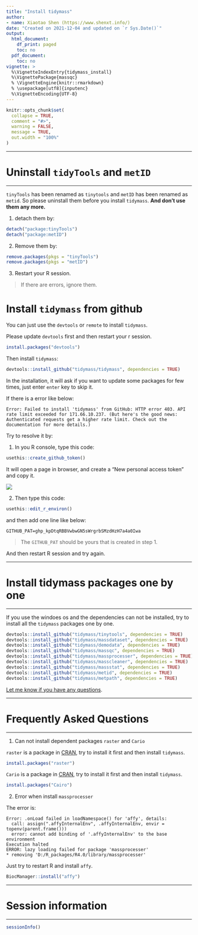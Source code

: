 ```yaml
---
title: "Install tidymass"
author:
- name: Xiaotao Shen (https://www.shenxt.info/)
date: "Created on 2021-12-04 and updated on `r Sys.Date()`"
output:
  html_document:
    df_print: paged
    toc: no
  pdf_document:
    toc: no
vignette: >
  %\VignetteIndexEntry{tidymass_install}
  %\VignettePackage{massqc}
  % \VignetteEngine{knitr::rmarkdown}
  % \usepackage[utf8]{inputenc}
  %\VignetteEncoding{UTF-8}
---
```


```r
knitr::opts_chunk$set(
  collapse = TRUE,
  comment = "#>",
  warning = FALSE,
  message = TRUE,
  out.width = "100%"
)
```

---

# **Uninstall `tidyTools` and `metID`**

---

`tinyTools` has been renamed as `tinytools` and `metID` has been renamed as `metid`. So please uninstall them before you install `tidymass`. **And don't use them any more.**

1. detach them by:

```r
detach("package:tinyTools")
detach("package:metID")
```

2. Remove them by:

```r
remove.packages(pkgs = "tinyTools")
remove.packages(pkgs = "metID")
```

3. Restart your R session. 

> If there are errors, ignore them.

# **Install `tidymass` from github**

You can just use the `devtools` or `remote` to install `tidymass`. 

Please update `devtools` first and then restart your r session.

```r
install.packages("devtools")
```

Then install `tidymass`:

```r
devtools::install_github("tidymass/tidymass", dependencies = TRUE)
```

In the installation, it will ask if you want to update some packages for few times, just enter `enter` key to skip it.

If there is a error like below:

```
Error: Failed to install 'tidymass' from GitHub: HTTP error 403. API rate limit exceeded for 171.66.10.237. (But here's the good news: Authenticated requests get a higher rate limit. Check out the documentation for more details.)
```

Try to resolve it by:

1. In you R console, type this code:

```r
usethis::create_github_token()
```

It will open a page in browser, and create a "New personal access token" and copy it.

![](figures/Screen-Shot-2021-12-24-at-9.28.18-PM.png)

2. Then type this code:

```r
usethis::edit_r_environ()
```

and then add one line like below:

```
GITHUB_PAT=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
```
> The `GITHUB_PAT` should be yours that is created in step 1.

And then restart R session and try again.

---

# **Install tidymass packages one by one**

---

If you use the windoes os and the dependencies can not be installed, try to install all the `tidymass` packages one by one.

```r
devtools::install_github("tidymass/tinytools", dependencies = TRUE)
devtools::install_github("tidymass/massdataset", dependencies = TRUE)
devtools::install_github("tidymass/demodata", dependencies = TRUE)
devtools::install_github("tidymass/massqc", dependencies = TRUE)
devtools::install_github("tidymass/massprocesser", dependencies = TRUE)
devtools::install_github("tidymass/masscleaner", dependencies = TRUE)
devtools::install_github("tidymass/massstat", dependencies = TRUE)
devtools::install_github("tidymass/metid", dependencies = TRUE)
devtools::install_github("tidymass/metpath", dependencies = TRUE)
```

[Let me know if you have any questions](shenxt1990@outlook.com).

---

# **Frequently Asked Questions**

---

1. Can not install dependent packages `raster` and `Cario`

`raster` is a package in [CRAN](https://cran.r-project.org/web/packages/raster/index.html), try to install it first and then install `tidymass`.

```r
install.packages("raster")
```


`Cario` is a package in [CRAN](https://cran.r-project.org/web/packages/Cairo/index.html), try to install it first and then install `tidymass`.

```r
install.packages("Cairo")
```

2. Error when install `massprocesser`

The error is:

```
Error: .onLoad failed in loadNamespace() for 'affy', details:
  call: assign(".affyInternalEnv", .affyInternalEnv, envir = topenv(parent.frame()))
  error: cannot add binding of '.affyInternalEnv' to the base environment
Execution halted
ERROR: lazy loading failed for package 'massprocesser'
* removing 'D:/R_packages/R4.0/library/massprocesser'
```

Just try to restart R and install `affy`.

```r
BiocManager::install("affy")
```

---

# **Session information**

---

```r
sessionInfo()
```


